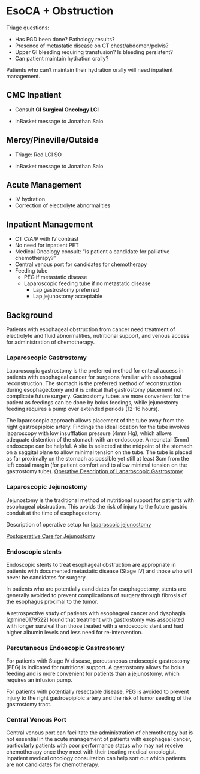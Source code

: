 # EsoCA + Obstruction {#eso_obstruction}

Triage questions:

-   Has EGD been done? Pathology results?
-   Presence of metastatic disease on CT chest/abdomen/pelvis?
-   Upper GI bleeding requiring transfusion? Is bleeding persistent?
-   Can patient maintain hydration orally?

Patients who can't maintain their hydration orally will need inpatient management.

## CMC Inpatient

-   Consult **GI Surgical Oncology LCI**

-   InBasket message to Jonathan Salo

## Mercy/Pineville/Outside

-   Triage: Red LCI SO

-   InBasket message to Jonathan Salo

## Acute Management

-   IV hydration
-   Correction of electrolyte abnormalities

## Inpatient Management

-   CT C/A/P with IV contrast
-   No need for inpatient PET
-   Medical Oncology consult: "Is patient a candidate for palliative chemotherapy?"
-   Central venous port for candidates for chemotherapy
-   Feeding tube
    -   PEG if metastatic disease
    -   Laparoscopic feeding tube if no metastatic disease
        -   Lap gastrostomy preferred
        -   Lap jejunostomy acceptable

## Background

Patients with esophageal obstruction from cancer need treatment of electrolyte and fluid abnormalities, nutritional support, and venous access for administration of chemotherapy.

### Laparoscopic Gastrostomy

Laparoscopic gastrostomy is the preferred method for enteral access in patients with esophageal cancer for surgeons familiar with esophageal reconstruction. The stomach is the preferred method of reconstruction during esophagectomy and it is critical that gastrostomy placement not complicate future surgery. Gastrostomy tubes are more convenient for the patient as feedings can be done by bolus feedings, while jejunostomy feeding requires a pump over extended periods (12-16 hours).

The laparoscopic approach allows placement of the tube away from the right gastroepiploic artery. Findings the ideal location for the tube involves laparoscopy with low insufflation pressure (4mm Hg), which allows adequate distention of the stomach with an endoscope. A neonatal (5mm) endoscope can be helpful. A site is selected at the midpoint of the stomach on a saggital plane to allow minimal tension on the tube. The tube is placed as far proximally on the stomach as possible yet still at least 3cm from the left costal margin (for patient comfort and to allow minimal tension on the gastrostomy tube). [Operative Description of Laparoscopic Gastrostomy](https://gisurgonc.github.io/handbook/02-lap_gastrostomy.html)

### Laparoscopic Jejunostomy

Jejunostomy is the traditional method of nutritional support for patients with esophageal obstruction. This avoids the risk of injury to the future gastric conduit at the time of esophagectomy.

Description of operative setup for [laparoscoic jejunostomy](https://gisurgonc.github.io/handbook/02-lap_jejunostomy.html)

[Postoperative Care for Jejunostomy](https://gisurgonc.github.io/handbook/03-jejunostomy.html)

### Endoscopic stents

Endoscopic stents to treat esophageal obstruction are appropriate in patients with documented metastatic disease (Stage IV) and those who will never be candidates for surgery.

In patients who are potentially candidates for esophagectomy, stents are generally avoided to prevent complications of surgery through fibrosis of the esophagus proximal to the tumor.

A retrospective study of patients with esophageal cancer and dysphagia [@mine0179522] found that treatment with gastrostomy was associated with longer survival than those treated with a endoscopic stent and had higher albumin levels and less need for re-intervention.

### Percutaneous Endoscopic Gastrostomy

For patients with Stage IV disease, percutaneous endoscopic gastrostomy (PEG) is indicated for nutritional support. A gastrostomy allows for bolus feeding and is more convenient for patients than a jejunostomy, which requires an infusion pump.

For patients with potentially resectable disease, PEG is avoided to prevent injury to the right gastroepiploic artery and the risk of tumor seeding of the gastrostomy tract.

### Central Venous Port

Central venous port can facilitate the administration of chemotherapy but is not essential in the acute management of patients with esophageal cancer, particularly patients with poor performance status who may not receive chemotherapy once they meet with their treating medical oncologist. Inpatient medical oncology consultation can help sort out which patients are not candidates for chemotherapy.
